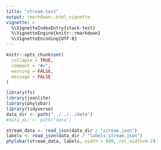 ```yaml
---
title: "stream-test"
output: rmarkdown::html_vignette
vignette: >
  %\VignetteIndexEntry{stack-test}
  %\VignetteEngine{knitr::rmarkdown}
  %\VignetteEncoding{UTF-8}
---
```


```r
knitr::opts_chunk$set(
  collapse = TRUE,
  comment = "#>",
  warning = FALSE,
  message = FALSE
)
```

```r
library(fs)
library(jsonlite)
library(phylobar)
library(tidyverse)
data_dir <- path("../../../data")
#data_dir <- path("data")
```

```r
stream_data <- read_json(data_dir / "stream.json")
labels <- read_json(data_dir / "labels_stream.json")
phylobar(stream_data, labels, width = 900, rel_width=0.2)
```
